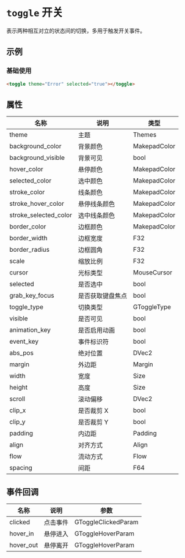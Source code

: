 # `toggle` 开关

表示两种相互对立的状态间的切换，多用于触发开关事件。

## 示例

### 基础使用

```html
<toggle theme="Error" selected="true"></toggle>
```

## 属性

| 名称                  | 说明             | 类型         |
| --------------------- | ---------------- | ------------ |
| theme                 | 主题             | Themes       |
| background_color      | 背景颜色         | MakepadColor |
| background_visible    | 背景可见         | bool         |
| hover_color           | 悬停颜色         | MakepadColor |
| selected_color        | 选中颜色         | MakepadColor |
| stroke_color          | 线条颜色         | MakepadColor |
| stroke_hover_color    | 悬停线条颜色     | MakepadColor |
| stroke_selected_color | 选中线条颜色     | MakepadColor |
| border_color          | 边框颜色         | MakepadColor |
| border_width          | 边框宽度         | F32          |
| border_radius         | 边框圆角         | F32          |
| scale                 | 缩放比例         | F32          |
| cursor                | 光标类型         | MouseCursor  |
| selected              | 是否选中         | bool         |
| grab_key_focus        | 是否获取键盘焦点 | bool         |
| toggle_type           | 切换类型         | GToggleType  |
| visible               | 是否可见         | bool         |
| animation_key         | 是否启用动画     | bool         |
| event_key             | 事件标识符       | bool         |
| abs_pos               | 绝对位置         | DVec2        |
| margin                | 外边距           | Margin       |
| width                 | 宽度             | Size         |
| height                | 高度             | Size         |
| scroll                | 滚动偏移         | DVec2        |
| clip_x                | 是否裁剪 X       | bool         |
| clip_y                | 是否裁剪 Y       | bool         |
| padding               | 内边距           | Padding      |
| align                 | 对齐方式         | Align        |
| flow                  | 流动方式         | Flow         |
| spacing               | 间距             | F64          |

## 事件回调

| 名称      | 说明     | 参数                |
| --------- | -------- | ------------------- |
| clicked   | 点击事件 | GToggleClickedParam |
| hover_in  | 悬停进入 | GToggleHoverParam   |
| hover_out | 悬停离开 | GToggleHoverParam   |
